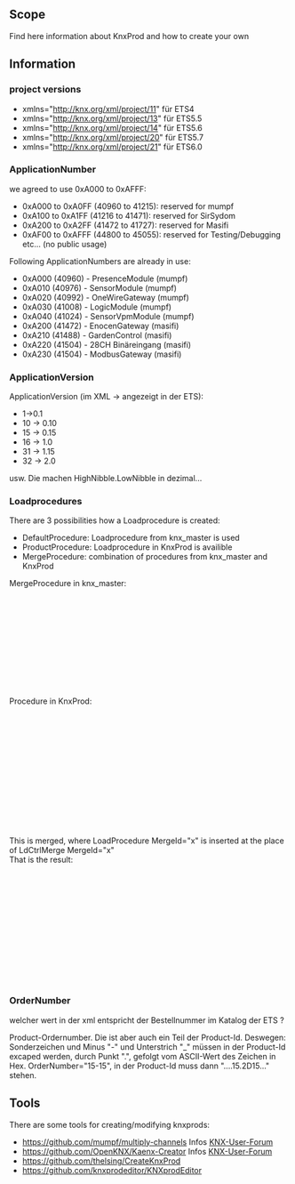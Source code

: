 == Scope ==
Find here information about KnxProd and how to create your own

== Information ==

=== project versions ===

* xmlns="http://knx.org/xml/project/11" für ETS4
* xmlns="http://knx.org/xml/project/13" für ETS5.5
* xmlns="http://knx.org/xml/project/14" für ETS5.6
* xmlns="http://knx.org/xml/project/20" für ETS5.7
* xmlns="http://knx.org/xml/project/21" für ETS6.0

=== ApplicationNumber ===

we agreed to use 0xA000 to 0xAFFF:

* 0xA000 to 0xA0FF (40960 to 41215): reserved for mumpf
* 0xA100 to 0xA1FF (41216 to 41471): reserved for SirSydom
* 0xA200 to 0xA2FF (41472 to 41727): reserved for Masifi
* 0xAF00 to 0xAFFF (44800 to 45055): reserved for Testing/Debugging etc... (no public usage)

Following ApplicationNumbers are already in use:

* 0xA000 (40960) - PresenceModule (mumpf)
* 0xA010 (40976) - SensorModule (mumpf)
* 0xA020 (40992) - OneWireGateway (mumpf)
* 0xA030 (41008) - LogicModule (mumpf)
* 0xA040 (41024) - SensorVpmModule (mumpf)
* 0xA200 (41472) - EnocenGateway (masifi)
* 0xA210 (41488) - GardenControl (masifi)
* 0xA220 (41504) - 28CH Binäreingang (masifi)
* 0xA230 (41504) - ModbusGateway (masifi)

=== ApplicationVersion ===
ApplicationVersion (im XML -> angezeigt in der ETS):
* 1->0.1
* 10 -> 0.10
* 15 -> 0.15
* 16 -> 1.0
* 31 -> 1.15
* 32 -> 2.0
usw. Die machen HighNibble.LowNibble in dezimal...


=== Loadprocedures ===

There are 3 possibilities how a Loadprocedure is created:
* DefaultProcedure: Loadprocedure from knx_master is used
* ProductProcedure: Loadprocedure in KnxProd is availible
* MergeProcedure: combination of procedures from knx_master and KnxProd


MergeProcedure in knx_master:
  <Procedure ProcedureType="Load" ProcedureSubType="ap1" Access="remote local2">
    <LdCtrlConnect />
    <LdCtrlMerge MergeId="1" />
    <LdCtrlUnload LsmIdx="4" />
    <LdCtrlUnload LsmIdx="3" />
    <LdCtrlUnload LsmIdx="2" />
    <LdCtrlUnload LsmIdx="1" />
    <LdCtrlLoad LsmIdx="4" />
    <LdCtrlMerge MergeId="4" />
    <LdCtrlMerge MergeId="5" />
  </Procedure>
Procedure in KnxProd:
  <LoadProcedures>
    <LoadProcedure MergeId="5">
      <LdCtrlWriteRelMem ObjIdx="4" Offset="0" Size="256" Verify="false" />
    </LoadProcedure>
    <LoadProcedure MergeId="4">
      <LdCtrlRelSegment LsmIdx="4" Size="256" Mode="0" Fill="0" />
    </LoadProcedure>
    <LoadProcedure MergeId="1">
      <LdCtrlCompareProp InlineData="00FA020723" ObjIdx="4" PropId="13">
        <OnError Cause="CompareMismatch" MessageRef="M-00FA_A-0207-23-E298_M-1" />
      </LdCtrlCompareProp>
    </LoadProcedure>
  </LoadProcedures>
This is merged, where LoadProcedure MergeId="x"  is inserted at the place of LdCtrlMerge MergeId="x"<br>
That is the result:
  <Procedure ProcedureType="Load" ProcedureSubType="ap1" Access="remote local2">
    <LdCtrlConnect />
    <LdCtrlCompareProp InlineData="00FA020723" ObjIdx="4" PropId="13">
      <OnError Cause="CompareMismatch" MessageRef="M-00FA_A-0207-23-E298_M-1" />
    </LdCtrlCompareProp>
    <LdCtrlUnload LsmIdx="4" />
    <LdCtrlUnload LsmIdx="3" />
    <LdCtrlUnload LsmIdx="2" />
    <LdCtrlUnload LsmIdx="1" />
    <LdCtrlLoad LsmIdx="4" />
    <LdCtrlRelSegment LsmIdx="4" Size="256" Mode="0" Fill="0" />
    <LdCtrlWriteRelMem ObjIdx="4" Offset="0" Size="256" Verify="false" />
  </Procedure>

=== OrderNumber ===

welcher wert in der xml entspricht der Bestellnummer im Katalog der ETS ?

Product-Ordernumber. Die ist aber auch ein Teil der Product-Id.
Deswegen: Sonderzeichen und Minus "-" und Unterstrich "_" müssen in der Product-Id excaped werden, durch Punkt ".", gefolgt vom ASCII-Wert des Zeichen in Hex.
OrderNumber="15-15", in der Product-Id muss dann "....15.2D15..." stehen.


== Tools ==

There are some tools for creating/modifying knxprods:

* [[https://github.com/mumpf/multiply-channels]] Infos [https://knx-user-forum.de/forum/%C3%B6ffentlicher-bereich/knx-eib-forum/diy-do-it-yourself/1414532-commandline-tool-f%C3%BCr-knx-mit-ets-projekt KNX-User-Forum]
* [[https://github.com/OpenKNX/Kaenx-Creator]] Infos [https://knx-user-forum.de/forum/projektforen/openknx/1778683-kaenx-creator-erstelle-knx-produktdatenbanken-mit-gui KNX-User-Forum]
* [[https://github.com/thelsing/CreateKnxProd]]
* [[https://github.com/knxprodeditor/KNXprodEditor]]
